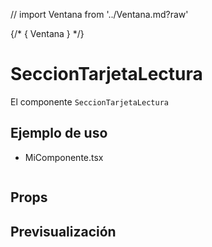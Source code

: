 // import Ventana from '../Ventana.md?raw'

<Meta of={SeccionTarjetaLecturaStories} />

{/* <Markdown>{ Ventana }</Markdown> */}

# SeccionTarjetaLectura
El componente `SeccionTarjetaLectura`

## Ejemplo de uso

- MiComponente.tsx
```tsx

```

## Props

<ArgTypes />

## Previsualización

<Stories />


